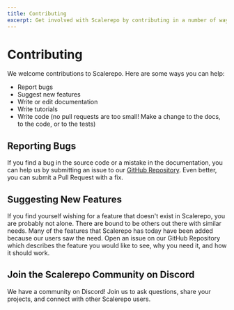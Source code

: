 ```yaml
---
title: Contributing
excerpt: Get involved with Scalerepo by contributing in a number of ways, including reporting bugs, suggesting new features, writing documentation or tutorials, or submitting code changes via pull requests.
---
```


# Contributing

We welcome contributions to Scalerepo. Here are some ways you can help:

- Report bugs
- Suggest new features
- Write or edit documentation
- Write tutorials
- Write code (no pull requests are too small! Make a change to the docs, to the code, or to the tests)

## Reporting Bugs

If you find a bug in the source code or a mistake in the documentation, you can help us by submitting an issue to our [GitHub Repository](https://github.com/scalerepohq/scalerepo). Even better, you can submit a Pull Request with a fix.

## Suggesting New Features

If you find yourself wishing for a feature that doesn't exist in Scalerepo, you are probably not alone. There are bound to be others out there with similar needs. Many of the features that Scalerepo has today have been added because our users saw the need. Open an issue on our GitHub Repository which describes the feature you would like to see, why you need it, and how it should work.

## Join the Scalerepo Community on Discord

We have a community on Discord! Join us to ask questions, share your projects, and connect with other Scalerepo users.
